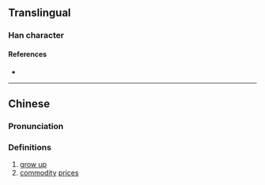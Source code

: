 {{character info}}
==Translingual==

===Han character===
{{Han char|rn=9|rad=人|as=13|sn=15|four=|canj=OSEG|ids=⿰亻匯}}

====References====
* {{Han ref|kx=0118.120|hdz=10224.090|uh=3491|ud=13457}}

----

==Chinese==
{{zh-forms}}

===Pronunciation===
{{zh-pron
|m=kuǐ,huì
|c=hung2,kui2,wak6
|mc=
|oc=
|ma=
|cat=v,n
}}

===Definitions===
{{zh-hanzi}}

# [[grow up]]
# [[commodity]] [[price]]s
